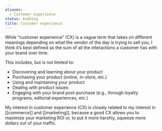 ```yaml
---
aliases:
  - Customer experience
status: budding
title: Customer experience
---
```

While “customer experience” (CX) is a vague term that takes on different meanings depending on what the vendor of the day is trying to sell you, I think it’s best defined as the sum of all the interactions a customer has with your brand over time.

This includes, but is not limited to:

- Discovering and learning about your product
- Purchasing your product (online, in-store, etc.)
- Using and maintaining your product
- Dealing with product issues
- Engaging with your brand post-purchase (e.g., through loyalty programs, editorial experiences, etc.)

My interest in customer experience (CX) is closely related to my interest in [[commerce]] and [[marketing]], because a good CX allows you to maximize your marketing ROI or, to put it more harshly, squeeze more dollars out of your traffic.
